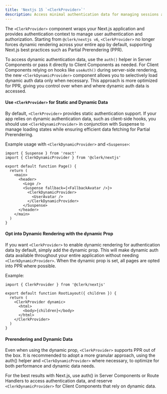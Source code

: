 ```yaml
---
title: 'Nextjs 15 `<ClerkProvider>`'
description: Access minimal authentication data for managing sessions and data fetching.
---
```


The `<ClerkProvider>` component wraps your Next.js application and provides authentication context to manage user authentication and authorization. Starting from `@clerk/nextjs v6`, `<ClerkProvider>` no longer forces dynamic rendering across your entire app by default, supporting Next.js best practices such as Partial Prerendering (PPR).

To access dynamic authentication data, use the `auth()` helper in Server Components or pass it directly to Client Components as needed. For Client Components relying on hooks like `useAuth()` during server-side rendering, the new `<ClerkDynamicProvider>` component allows you to selectively load dynamic auth data only when necessary. This approach is more optimized for PPR, giving you control over when and where dynamic auth data is accessed.

#### Use `<ClerkProvider>` for Static and Dynamic Data

By default, `<ClerkProvider>` provides static authentication support. If your app relies on dynamic authentication data, such as client-side hooks, you should use `<ClerkDynamicProvider>` in conjunction with Suspense to manage loading states while ensuring efficient data fetching for Partial Prerendering.

Example usage with `<ClerkDynamicProvider>` and `<Suspense>`:

```tsx
import { Suspense } from 'react'
import { ClerkDynamicProvider } from '@clerk/nextjs'

export default function Page() {
  return (
    <main>
      <header>
        <Logo />
        <Suspense fallback={<FallbackAvatar />}>
          <ClerkDynamicProvider>
            <UserAvatar />
          </ClerkDynamicProvider>
        </Suspense>
      </header>
    </main>
  )
}
```

#### Opt into Dynamic Rendering with the dynamic Prop

If you want `<ClerkProvider>` to enable dynamic rendering for authentication data by default, simply add the dynamic prop. This will make dynamic auth data available throughout your entire application without needing `<ClerkDynamicProvider>`. When the dynamic prop is set, all pages are opted into PPR where possible.

Example:

```tsx
import { ClerkProvider } from '@clerk/nextjs'

export default function RootLayout({ children }) {
  return (
    <ClerkProvider dynamic>
      <html>
        <body>{children}</body>
      </html>
    </ClerkProvider>
  )
}
```

#### Prerendering and Dynamic Data

Even when using the dynamic prop, `<ClerkProvider>` supports PPR out of the box. It is recommended to adopt a more granular approach, using the auth() helper and `<ClerkDynamicProvider>` where necessary, to optimize for both performance and dynamic data needs.

For the best results with Next.js, use auth() in Server Components or Route Handlers to access authentication data, and reserve `<ClerkDynamicProvider>` for Client Components that rely on dynamic data.
